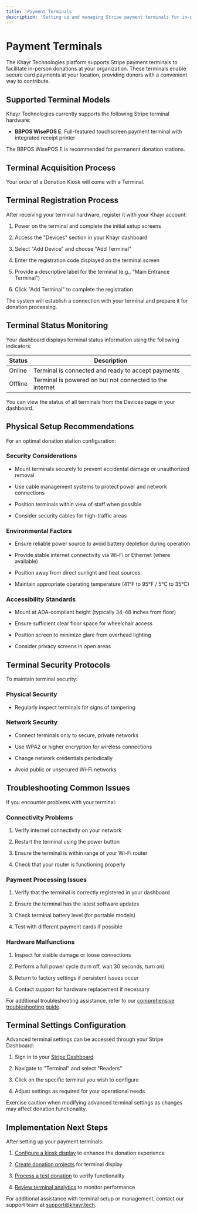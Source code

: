 ```yaml
---
title: 'Payment Terminals'
description: 'Setting up and managing Stripe payment terminals for in-person donations'
---
```


# Payment Terminals

The Khayr Technologies platform supports Stripe payment terminals to facilitate in-person donations at your organization. These terminals enable secure card payments at your location, providing donors with a convenient way to contribute.

## Supported Terminal Models

Khayr Technologies currently supports the following Stripe terminal hardware:

* **BBPOS WisePOS E**: Full-featured touchscreen payment terminal with integrated receipt printer

The BBPOS WisePOS E is recommended for permanent donation stations.

## Terminal Acquisition Process

Your order of a Donation Kiosk will come with a Terminal.

## Terminal Registration Process

After receiving your terminal hardware, register it with your Khayr account:

1. Power on the terminal and complete the initial setup screens

2. Access the "Devices" section in your Khayr dashboard

3. Select "Add Device" and choose "Add Terminal"

4. Enter the registration code displayed on the terminal screen

5. Provide a descriptive label for the terminal (e.g., "Main Entrance Terminal")

6. Click "Add Terminal" to complete the registration

The system will establish a connection with your terminal and prepare it for donation processing.

## Terminal Status Monitoring

Your dashboard displays terminal status information using the following indicators:

| Status  | Description                                              |
| ------- | -------------------------------------------------------- |
| Online  | Terminal is connected and ready to accept payments       |
| Offline | Terminal is powered on but not connected to the internet |

You can view the status of all terminals from the Devices page in your dashboard.

## Physical Setup Recommendations

For an optimal donation station configuration:

### Security Considerations

* Mount terminals securely to prevent accidental damage or unauthorized removal

* Use cable management systems to protect power and network connections

* Position terminals within view of staff when possible

* Consider security cables for high-traffic areas

### Environmental Factors

* Ensure reliable power source to avoid battery depletion during operation

* Provide stable internet connectivity via Wi-Fi or Ethernet (where available)

* Position away from direct sunlight and heat sources

* Maintain appropriate operating temperature (41°F to 95°F / 5°C to 35°C)

### Accessibility Standards

* Mount at ADA-compliant height (typically 34-48 inches from floor)

* Ensure sufficient clear floor space for wheelchair access

* Position screen to minimize glare from overhead lighting

* Consider privacy screens in open areas

## Terminal Security Protocols

To maintain terminal security:

### Physical Security

* Regularly inspect terminals for signs of tampering

### Network Security

* Connect terminals only to secure, private networks

* Use WPA2 or higher encryption for wireless connections

* Change network credentials periodically

* Avoid public or unsecured Wi-Fi networks

## Troubleshooting Common Issues

If you encounter problems with your terminal:

### Connectivity Problems

1. Verify internet connectivity on your network

2. Restart the terminal using the power button

3. Ensure the terminal is within range of your Wi-Fi router

4. Check that your router is functioning properly

### Payment Processing Issues

1. Verify that the terminal is correctly registered in your dashboard

2. Ensure the terminal has the latest software updates

3. Check terminal battery level (for portable models)

4. Test with different payment cards if possible

### Hardware Malfunctions

1. Inspect for visible damage or loose connections

2. Perform a full power cycle (turn off, wait 30 seconds, turn on)

3. Return to factory settings if persistent issues occur

4. Contact support for hardware replacement if necessary

For additional troubleshooting assistance, refer to our [comprehensive troubleshooting guide](/docs/device-management/troubleshooting).

## Terminal Settings Configuration

Advanced terminal settings can be accessed through your Stripe Dashboard:

1. Sign in to your [Stripe Dashboard](https://dashboard.stripe.com)

2. Navigate to "Terminal" and select "Readers"

3. Click on the specific terminal you wish to configure

4. Adjust settings as required for your operational needs

Exercise caution when modifying advanced terminal settings as changes may affect donation functionality.

## Implementation Next Steps

After setting up your payment terminals:

1. [Configure a kiosk display](/docs/device-management/kiosks) to enhance the donation experience

2. [Create donation projects](/docs/donation-management/projects) for terminal display

3. [Process a test donation](/docs/device-management/troubleshooting#testing-donations) to verify functionality

4. [Review terminal analytics](/docs/donation-management/donations) to monitor performance

For additional assistance with terminal setup or management, contact our support team at [support@khayr.tech](mailto:support@khayr.tech).